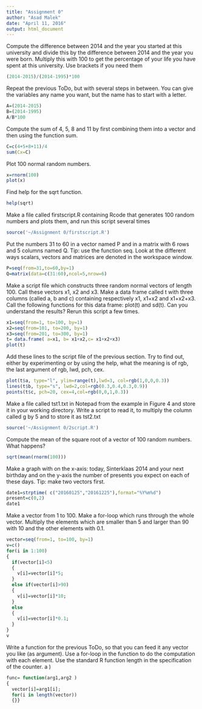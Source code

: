 ---
title: "Assignment 0"
author: "Asad Malek"
date: "April 11, 2016"
output: html_document
---

Compute the difference between 2014 and the
year you started at this university and divide
this by the difference between 2014 and the year
you were born. Multiply this with 100 to get
the percentage of your life you have spent at
this university. Use brackets if you need them
```{r}
(2014-2015)/(2014-1995)*100
```

Repeat the previous ToDo, but with several
steps in between. You can give the variables
any name you want, but the name has to start
with a letter.
```{r}
A=(2014-2015)
B=(2014-1995)
A/B*100
```

Compute the sum of 4, 5, 8 and 11 by first combining
them into a vector and then using the
function sum.
```{r}
C=c(4+5+8+11)/4
sum(Cx=C)
```
Plot 100 normal random numbers.
```{r}
x=rnorm(100)
plot(x)
```
Find help for the sqrt function.
```{r}
help(sqrt)
```

Make a file called firstscript.R containing Rcode
that generates 100 random numbers and
plots them, and run this script several times
```{r}
source('~/Assignment 0/firstscript.R')
```

Put the numbers 31 to 60 in a vector named
P and in a matrix with 6 rows and 5 columns
named Q. Tip: use the function seq. Look at
the different ways scalars, vectors and matrices
are denoted in the workspace window.
```{r}
P=seq(from=31,to=60,by=1)
Q=matrix(data=c(31:60),ncol=5,nrow=6)
```
Make a script file which constructs three random
normal vectors of length 100. Call these
vectors x1, x2 and x3. Make a data frame called
t with three columns (called a, b and c) containing
respectively x1, x1+x2 and x1+x2+x3.
Call the following functions for this data frame:
plot(t) and sd(t). Can you understand the
results? Rerun this script a few times.
```{r}
x1=seq(from=1, to=100, by=1)
x2=seq(from=101, to=200, by=1)
x3=seq(from=201, to=300, by=1)
t= data.frame( a=x1, b= x1+x2,c= x1+x2+x3)
plot(t)
```
Add these lines to the script file of the previous
section. Try to find out, either by experimenting
or by using the help, what the meaning is of
rgb, the last argument of rgb, lwd, pch, cex.
```{r}
plot(t$a, type="l", ylim=range(t),lwd=3, col=rgb(1,0,0,0.3))
lines(t$b, type="s", lwd=2,col=rgb(0.3,0.4,0.3,0.9))
points(t$c, pch=20, cex=4,col=rgb(0,0,1,0.3))
```

Make a file called tst1.txt in Notepad from
the example in Figure 4 and store it in your
working directory. Write a script to read it, to
multiply the column called g by 5 and to store
it as tst2.txt
```{r}
source('~/Assignment 0/2script.R')
```

Compute the mean of the square root of a vector
of 100 random numbers. What happens?
```{r}
sqrt(mean(rnorm(100)))
```

Make a graph with on the x-axis: today, Sinterklaas
2014 and your next birthday and on
the y-axis the number of presents you expect on
each of these days. Tip: make two vectors first.
```{r}
date1=strptime( c("20160125","20161225"),format="%Y%m%d")
present=c(0,2)
date1
```

Make a vector from 1 to 100. Make a for-loop
which runs through the whole vector. Multiply
the elements which are smaller than 5 and larger
than 90 with 10 and the other elements with 0.1.
```{r}
vector=seq(from=1, to=100, by=1)
v=c()
for(i in 1:100)
{
  if(vector[i]<5)
  {
    v[i]=vector[i]*5;
  }
  else if(vector[i]>90)
  {
    v[i]=vector[i]*10;
  }
  else
  {
    v[i]=vector[i]*0.1;
  }
}
v
```

Write a function for the previous ToDo, so
that you can feed it any vector you like
(as argument). Use a for-loop in the function
to do the computation with each element.
Use the standard R function length
in the specification of the counter. a
)
```r
func= function(arg1,arg2 )
{
  vector[i]=arg1[i];
  for(i in length(vector))
  {}}
```
